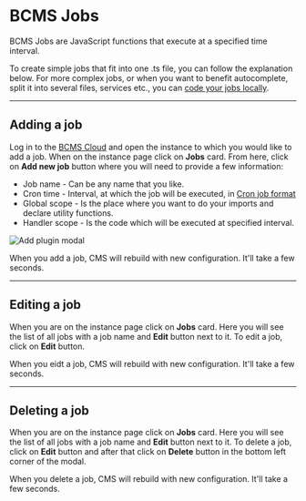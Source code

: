 
# BCMS Jobs

BCMS Jobs are JavaScript functions that execute at a specified time interval.

To create simple jobs that fit into one .ts file, you can follow the explanation below.
For more complex jobs, or when you want to benefit autocomplete, split it into several files, services etc.,
you can [code your jobs locally](/customization/jobs).

---

## Adding a job

Log in to the [BCMS Cloud](https://cloud.thebcms.com) and open the instance to
which you would like to add a job. When on the instance page click on
**Jobs** card. From here, click on **Add new job** button where you
will need to provide a few information:

- Job name - Can be any name that you like.
- Cron time - Interval, at which the job will be executed, in
  [Cron job format](https://crontab.guru/)
- Global scope - Is the place where you want to do your imports and declare
  utility functions.
- Handler scope - Is the code which will be executed at specified interval.

<Image
  src={addJob}
  alt="Add plugin modal"
  className="h-auto w-full"
  unoptimized
/>

When you add a job, CMS will rebuild with new configuration. It'll take a few seconds.

---

## Editing a job

When you are on the instance page click on **Jobs** card. Here you will
see the list of all jobs with a job name and **Edit** button next to it.
To edit a job, click on **Edit** button.

When you eidt a job, CMS will rebuild with new configuration. It'll take a few seconds.

---

## Deleting a job

When you are on the instance page click on **Jobs** card. Here you will
see the list of all jobs with a job name and **Edit** button next to it.
To delete a job, click on **Edit** button and after that click on **Delete**
button in the bottom left corner of the modal.

When you delete a job, CMS will rebuild with new configuration. It'll take a few seconds.
